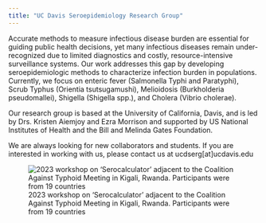 ```yaml
---
title: "UC Davis Seroepidemiology Research Group"
---
```


Accurate methods to measure infectious disease burden are essential for guiding public health decisions, 
yet many infectious diseases remain under-recognized due to limited diagnostics and costly, resource-intensive surveillance systems. 
Our work addresses this gap by developing seroepidemiologic methods to characterize infection burden in populations. 
Currently, we focus on enteric fever (Salmonella Typhi and Paratyphi), Scrub Typhus (Orientia tsutsugamushi), Melioidosis (Burkholderia pseudomallei), Shigella (Shigella spp.), and Cholera (Vibrio cholerae). 

 Our research group is based at the University of California, Davis, and is led by Drs. Kristen Aiemjoy and Ezra Morrison and supported by US National Institutes of Health and the Bill and Melinda Gates Foundation. 
 
 We are always looking for new collaborators and students. If you are interested in working with us, please contact us at ucdserg[at]ucdavis.edu
 
![2023 workshop on 'Serocalculator' adjacent to the Coalition Against Typhoid Meeting in Kigali, Rwanda. Participants were from 19 countries](figures/serocalculator_kigali.jpg)
